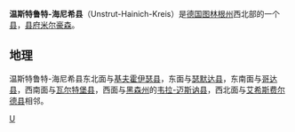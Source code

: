 {{德国县级行政单位
| 县徽图 = Image:Wappen Unstrut-Hainich-Kreis.png
| 在德国内的位置图 = Image:Lage des Unstrut-Hainich-Kreises in Deutschland.png
| 所属联邦州 = 图林根州
| 所属行政区 = 
| 首府 = 米尔豪森
| 面积 = 979.69
| 人口 = 105,273
| 统计时间 = 2015年9月30日
| 人口密度 = 107
| 汽车牌号 = UH, LSZ, MHL
| 下设城镇 = 4个市、43个镇
| 政府地址 = Brunnenstraße 94<br />99974 Mühlhausen/Thüringen
| 政府网站 = www.landkreis-unstrut-hainich.de
| 在州内的位置图 = Image:Thuringia uh.png
|}}

'''温斯特鲁特-海尼希县'''（Unstrut-Hainich-Kreis）是[[德国|德国]][[图林根州|图林根州]]西北部的一个[[县_(德国)|县]]，[[县府|县府]][[米尔豪森|米尔豪森]]。

== 地理 ==
温斯特鲁特-海尼希县东北面与[[基夫霍伊瑟县|基夫霍伊瑟县]]，东面与[[瑟默达县|瑟默达县]]，东南面与[[哥达县|哥达县]]，西南面与[[瓦尔特堡县|瓦尔特堡县]]，西面与[[黑森州|黑森州]]的[[韦拉-迈斯讷县|韦拉-迈斯讷县]]，西北面与[[艾希斯费尔德县|艾希斯费尔德县]]相邻。

{{图林根州行政区划}}
{{Authority control}}

[[Category:图林根州的县|U]]